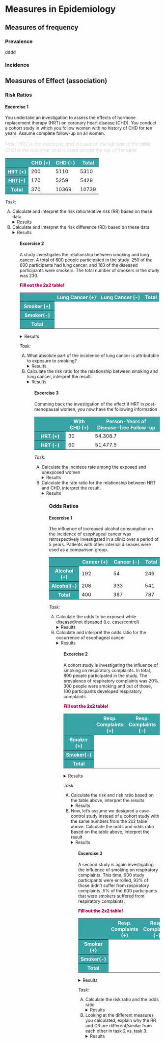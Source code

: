 # Measures in Epidemiology {#sec-measure-in-epi}


## Measures of frequency

### Prevalence

dddd


### Incidence

## Measures of Effect (association)

### Risk Ratios
#### Excercise 1

You undertake an investigation to assess the effects of hormone replacement therapy (HRT) on coronary heart disease (CHD). You conduct a cohort study in which you follow women with no history
of CHD for ten years. Assume complete follow-up on all women.

<p style="font-size: 16px; color: gray; font-weight: 100;font-style: italic;">Note: HRT is the exposure, and is listed on the left side of the table. CHD is the outcome, and is listed across the top of the table. </p>

```{=html}
<table cellpadding="8" cellspacing="0" style="border-collapse: collapse; width: 100%; ">
  <tr style="width:10%;">
    <th style="background: #38A3A5; color: white;width: 25%;"></th>
    <th style="background: #38A3A5; color: white;">CHD (+)</th>
    <th style="background: #38A3A5; color: white;">CHD (-)</th>
    <th style="background: #38A3A5; color: white;">Total</th>
  </tr>
  <tr>
    <th style="width:25%; background: #38A3A5; color: white;">HRT (+)</th>
    <td>200</td>  <!-- Replace with actual data -->
    <td>5110</td>  <!-- Replace with actual data -->
    <td>5310</td>  <!-- Row total -->
  </tr>
  <tr>
    <th style="width:25%; background: #38A3A5; color: white;">HRT(-)</th>
    <td>170</td>  <!-- Replace with actual data -->
    <td>5259</td>  <!-- Replace with actual data -->
    <td>5429</td>  <!-- Row total -->
  </tr>
  <tr>
    <th style="background: #38A3A5; color: white;width: 25%;">Total</th>
    <td>370</td>  <!-- Column total -->
    <td>10369</td>  <!-- Column total -->
    <td>10739</td> <!-- Grand total -->
  </tr>
</table>

```

_Task:_

<ul style="list-style-type: upper-alpha;">
<li>Calculate and interpret the risk ratio/relative risk (RR) based on these data.</li>
<details><summary>Results</summary>

$$
P(D+ \mid E+)= \frac{200}{5310} = 0.038
$$

$$
P(D+ \mid E-)= \frac{170}{5429} = 0.031
$$ 

$$
RR= \frac{0.038}{0.031} = 1.23
$$ 


__Interpretation:__ Women taking HRT have 1.23 times the risk of CHD compared to women who do not take HRT over 10 years.

</details>
<li>Calculate and interpret the risk difference (RD) based on these data</li>
<details><summary>Results</summary>

$$
RD= 0.038 - 0.031 = 0.007
$$

__Interpretation:__ There is an excess of 7 cases of CHD per 1000 women attributable to HRT use over 10 years.


</details>

<ul>

#### Excercise 2

A study investigates the relationship between smoking and lung cancer. A total of 600 people participated in the study. 250 of the 600 participants had lung cancer, and 160 of the diseased participants were smokers. The total number of smokers in the study was 230.

<p style="color: #a50e58; font-weight: 900;">Fill out the 2x2 table! <p>


```{=html}
<table cellpadding="8" cellspacing="0" style="border-collapse: collapse; width: 100%; ">
  <tr style="width:10%;">
    <th style="background: #38A3A5; color: white;width: 25%;"></th>
    <th style="background: #38A3A5; color: white;">Lung Cancer  (+)</th>
    <th style="background: #38A3A5; color: white;">Lung Cancer  (-)</th>
    <th style="background: #38A3A5; color: white;">Total</th>
  </tr>
  <tr>
    <th style="width:25%; background: #38A3A5; color: white;">Smoker (+)</th>
    <td></td>  <!-- Replace with actual data -->
    <td></td>  <!-- Replace with actual data -->
    <td></td>  <!-- Row total -->
  </tr>
  <tr>
    <th style="width:25%; background: #38A3A5; color: white;">Smoker(-)</th>
    <td></td>  <!-- Replace with actual data -->
    <td></td>  <!-- Replace with actual data -->
    <td></td>  <!-- Row total -->
  </tr>
  <tr>
    <th style="background: #38A3A5; color: white;width: 25%;">Total</th>
    <td></td>  <!-- Column total -->
    <td></td>  <!-- Column total -->
    <td></td> <!-- Grand total -->
  </tr>
</table>
```

<details><summary>Results</summary>
```{=html}
<table cellpadding="8" cellspacing="0" style="border-collapse: collapse; width: 100%; ">
  <tr style="width:10%;">
    <th style="background: #38A3A5; color: white;width: 25%;"></th>
    <th style="background: #38A3A5; color: white;">Lung Cancer  (+)</th>
    <th style="background: #38A3A5; color: white;">Lung Cancer  (-)</th>
    <th style="background: #38A3A5; color: white;">Total</th>
  </tr>
  <tr>
    <th style="width:25%; background: #38A3A5; color: white;">Smoker (+)</th>
    <td>160</td>  <!-- Replace with actual data -->
    <td>70</td>  <!-- Replace with actual data -->
    <td>230</td>  <!-- Row total -->
  </tr>
  <tr>
    <th style="width:25%; background: #38A3A5; color: white;">Smoker(-)</th>
    <td>90</td>  <!-- Replace with actual data -->
    <td>280</td>  <!-- Replace with actual data -->
    <td>370</td>  <!-- Row total -->
  </tr>
  <tr>
    <th style="background: #38A3A5; color: white;width: 25%;">Total</th>
    <td>250</td>  <!-- Column total -->
    <td>350</td>  <!-- Column total -->
    <td>600</td> <!-- Grand total -->
  </tr>
</table>
```

</details>

_Task:_

<ul style="list-style-type: upper-alpha;">
<li> What absolute part of the incidence of lung cancer is attributable to exposure to smoking?</li>
<details><summary>Results</summary>

$$
\text{Atributable Risk} = \frac{160}{230} - \frac{90}{370} =  0.69 – 0.24 = 0.45
$$

__Interpretation:__ 0.45 or 45% of the cases of lung cancer in the cohort can be attributed to smoking
</details>

<li>Calculate the risk ratio for the relationship between smoking and lung cancer, interpret the result.</li>
<details><summary>Results</summary>

$$
RR = \frac{\frac{160}{230}}{\frac{90}{370}} = \frac{0.69}{0.24} = 2.88
$$

__Interpretation:__ The risk for smokers to develop lung cancer is 2,88 times as high compared to non-smokers.

</details>
<ul>

#### Excercise 3

Comming back the investigation of the effect if HRT in post-menopausal women, you now have the following information

```{=html}
<table cellpadding="8" cellspacing="0" style="border-collapse: collapse; width: 100%; ">
  <tr style="width:10%;">
    <th style="background: #38A3A5; color: white;width: 25%;"></th>
    <th style="background: #38A3A5; color: white;">With CHD  (+)</th>
    <th style="background: #38A3A5; color: white;">Person-Years of Disease-free Follow-up</th>
  </tr>
  <tr>
    <th style="width:25%; background: #38A3A5; color: white;">HRT (+)</th>
    <td>30</td>  <!-- Replace with actual data -->
    <td>54,308.7</td>  <!-- Replace with actual data -->
  </tr>
  <tr>
    <th style="width:25%; background: #38A3A5; color: white;">HRT (-)</th>
    <td>60</td>  <!-- Replace with actual data -->
    <td>51,477.5</td>  <!-- Replace with actual data -->
  </tr>
</table>

```

</details>

_Task:_

<ul style="list-style-type: upper-alpha;">
<li> Calculate the Incidece rate among the exposed and unexposed women</li>
<details><summary>Results</summary>

$$
IR_{exposed}= \frac{30}{54,308.7} = 0.0005524 \times 100,000 =  55.24 \text{ person-years}
$$

$$
IR_{unexposed}= \frac{60}{51,477.5} = 0.001167 \times 100,000 = 116.56 \text{ person-years}
$$
</details>

<li>Calculate the rate ratio for the relationship between HRT and CHD, interpret the result.</li>


<details><summary>Results</summary>

$$
\text{Rate Ratio}= \frac{55.24}{116.56}  = 0.474
$$


__Interpretation:__ Women on HRT had 0.47 times the rate of CHD compared to women who did not use HRT

(Rate ratios are often interpreted as if they were risk ratios, e.g., post-menopausal women using HRT had 0.47 times the risk of CAD compared to women not using HRT, but it is more precise to refer to the ratio of rates rather than risk.)

</details>
<ul>


### Odds Ratios
#### Excercise 1

The influence of increased alcohol consumption on the incidence of esophageal cancer was retrospectively investigated in a clinic over a period of 5 years. Patients with other internal diseases were used as a comparison group.


```{=html}
<table cellpadding="8" cellspacing="0" style="border-collapse: collapse; width: 100%; ">
  <tr style="width:10%;">
    <th style="background: #38A3A5; color: white;width: 25%;"></th>
    <th style="background: #38A3A5; color: white;">Cancer (+)</th>
    <th style="background: #38A3A5; color: white;">Cancer (-)</th>
    <th style="background: #38A3A5; color: white;">Total</th>
  </tr>
  <tr>
    <th style="width:25%; background: #38A3A5; color: white;">Alcohol (+)</th>
    <td>192</td>  <!-- Replace with actual data -->
    <td>54</td>  <!-- Replace with actual data -->
    <td>246</td>  <!-- Row total -->
  </tr>
  <tr>
    <th style="width:25%; background: #38A3A5; color: white;">Alcohol(-)</th>
    <td>208</td>  <!-- Replace with actual data -->
    <td>333</td>  <!-- Replace with actual data -->
    <td>541</td>  <!-- Row total -->
  </tr>
  <tr>
    <th style="background: #38A3A5; color: white;width: 25%;">Total</th>
    <td>400</td>  <!-- Column total -->
    <td>387</td>  <!-- Column total -->
    <td>787</td> <!-- Grand total -->
  </tr>
</table>
```

_Task:_

<ul style="list-style-type: upper-alpha;">
<li>Calculate the odds to be exposed while diseased/not diseased (i.e. case/control)</li>
<details><summary>Results</summary>

$$
Odds_{case} = \frac{192}{208} = 0.92
$$

$$
Odds_{control} = \frac{54}{333} = 0.16
$$ 
</details>
<li>Calculate and interpret the odds ratio for the occurrence of esophageal cancer</li>
<details><summary>Results</summary>

$$
OR = \frac{0.92}{0.16} = 5.75
$$

__Interpretation:__ 

- The odds of being exposed to increased alcohol consumption among cases (patients with cancer) is 5.75 times as high compared to the controls (patients with other internal diseases).

- The odds of having cancer are 5.75 times higher among individuals with increased alcohol consumption compared to those without increased alcohol consumption.

</details>

<ul>

#### Excercise 2

A cohort study is investigating the influence of smoking on respiratory complaints. In total, 800 people participated in the study. The prevalence of respiratory complaints was 20%. 300 people were smoking and out of those, 100 participants developed respiratory complaints.

<p style="color: #a50e58; font-weight: 900;">Fill out the 2x2 table! <p>

```{=html}

<table cellpadding="8" cellspacing="0" style="border-collapse: collapse; width: 100%; ">
  <tr style="width:10%;">
    <th style="background: #38A3A5; color: white;width: 25%;"></th>
    <th style="background: #38A3A5; color: white;">Resp. Complaints  (+)</th>
    <th style="background: #38A3A5; color: white;">Resp. Complaints  (-)</th>
    <th style="background: #38A3A5; color: white;">Total</th>
  </tr>
  <tr>
    <th style="width:25%; background: #38A3A5; color: white;">Smoker (+)</th>
    <td></td>  <!-- Replace with actual data -->
    <td></td>  <!-- Replace with actual data -->
    <td></td>  <!-- Row total -->
  </tr>
  <tr>
    <th style="width:25%; background: #38A3A5; color: white;">Smoker(-)</th>
    <td></td>  <!-- Replace with actual data -->
    <td></td>  <!-- Replace with actual data -->
    <td></td>  <!-- Row total -->
  </tr>
  <tr>
    <th style="background: #38A3A5; color: white;width: 25%;">Total</th>
    <td></td>  <!-- Column total -->
    <td></td>  <!-- Column total -->
    <td></td> <!-- Grand total -->
  </tr>
</table>

```

<details><summary>Results</summary>
```{=html}

<table cellpadding="8" cellspacing="0" style="border-collapse: collapse; width: 100%; ">
  <tr style="width:10%;">
    <th style="background: #38A3A5; color: white;width: 25%;"></th>
    <th style="background: #38A3A5; color: white;">Resp. Complaints  (+)</th>
    <th style="background: #38A3A5; color: white;">Resp. Complaints  (-)</th>
    <th style="background: #38A3A5; color: white;">Total</th>
  </tr>
  <tr>
    <th style="width:25%; background: #38A3A5; color: white;">Smoker (+)</th>
    <td>100</td>  <!-- Replace with actual data -->
    <td>200</td>  <!-- Replace with actual data -->
    <td>300</td>  <!-- Row total -->
  </tr>
  <tr>
    <th style="width:25%; background: #38A3A5; color: white;">Smoker(-)</th>
    <td>60</td>  <!-- Replace with actual data -->
    <td>440</td>  <!-- Replace with actual data -->
    <td>500</td>  <!-- Row total -->
  </tr>
  <tr>
    <th style="background: #38A3A5; color: white;width: 25%;">Total</th>
    <td>160</td>  <!-- Column total -->
    <td>640</td>  <!-- Column total -->
    <td>800</td> <!-- Grand total -->
  </tr>
</table>
```

</details>

_Task:_

<ul style="list-style-type: upper-alpha;">
<li>Calculate the risk and risk ratio based on the table above, interpret the results</li>
<details><summary>Results</summary>

$$
Risk_{exposed} = \frac{100}{300} = 0.33
$$

$$
Risk_{unexposed} = \frac{60}{500} = 0.12
$$ 

$$
RR = \frac{0.33}{0.12} = 2.75
$$ 

__Interpretation:__ The risk of suffering from respiratory symptoms when being a smoker is 2.75 times as high compared to participants who didn’t smoke.
</details>

<li>Now, let’s assume we designed a case-control study instead of a cohort study with the same numbers from the 2x2 table above. Calculate the odds and odds ratio based on the table above, interpret the result</li>
<details><summary>Results</summary>


$$
Odds_{case} = \frac{100}{60} = 1.67
$$

$$
Odds_{control} = \frac{200}{440} = 0.45
$$ 

$$
OR = \frac{1.67}{0.45} = 3.71
$$ 

__Interpretation:__ The odds of being exposed to smoking among cases (patients with respiratory complaints) is 3.71 times as high compared to the controls (patients without respiratory complaints). 

</details>

<ul>


#### Excercise 3

A second study is again investigating the influence of smoking on respiratory complaints. This time, 900 study participants were enrolled, 93% of those didn’t suffer from respiratory complaints. 5% of the 600 participants that were smokers suffered from respiratory complaints.

<p style="color: #a50e58; font-weight: 900;">Fill out the 2x2 table! <p>

```{=html}

<table cellpadding="8" cellspacing="0" style="border-collapse: collapse; width: 100%; ">
  <tr style="width:10%;">
    <th style="background: #38A3A5; color: white;width: 25%;"></th>
    <th style="background: #38A3A5; color: white;">Resp. Complaints  (+)</th>
    <th style="background: #38A3A5; color: white;">Resp. Complaints  (-)</th>
    <th style="background: #38A3A5; color: white;">Total</th>
  </tr>
  <tr>
    <th style="width:25%; background: #38A3A5; color: white;">Smoker (+)</th>
    <td></td>  <!-- Replace with actual data -->
    <td></td>  <!-- Replace with actual data -->
    <td></td>  <!-- Row total -->
  </tr>
  <tr>
    <th style="width:25%; background: #38A3A5; color: white;">Smoker(-)</th>
    <td></td>  <!-- Replace with actual data -->
    <td></td>  <!-- Replace with actual data -->
    <td></td>  <!-- Row total -->
  </tr>
  <tr>
    <th style="background: #38A3A5; color: white;width: 25%;">Total</th>
    <td></td>  <!-- Column total -->
    <td></td>  <!-- Column total -->
    <td></td> <!-- Grand total -->
  </tr>
</table>

```

<details><summary>Results</summary>
```{=html}

<table cellpadding="8" cellspacing="0" style="border-collapse: collapse; width: 100%; ">
  <tr style="width:10%;">
    <th style="background: #38A3A5; color: white;width: 25%;"></th>
    <th style="background: #38A3A5; color: white;">Resp. Complaints  (+)</th>
    <th style="background: #38A3A5; color: white;">Resp. Complaints  (-)</th>
    <th style="background: #38A3A5; color: white;">Total</th>
  </tr>
  <tr>
    <th style="width:25%; background: #38A3A5; color: white;">Smoker (+)</th>
    <td>30</td>  <!-- Replace with actual data -->
    <td>570</td>  <!-- Replace with actual data -->
    <td>600</td>  <!-- Row total -->
  </tr>
  <tr>
    <th style="width:25%; background: #38A3A5; color: white;">Smoker(-)</th>
    <td>33</td>  <!-- Replace with actual data -->
    <td>267</td>  <!-- Replace with actual data -->
    <td>300</td>  <!-- Row total -->
  </tr>
  <tr>
    <th style="background: #38A3A5; color: white;width: 25%;">Total</th>
    <td>63</td>  <!-- Column total -->
    <td>837</td>  <!-- Column total -->
    <td>900</td> <!-- Grand total -->
  </tr>
</table>
```

</details>

_Task:_

<ul style="list-style-type: upper-alpha;">
<li>Calculate the risk ratio and the odds ratio</li>
<details><summary>Results</summary>

$$
RR = \frac{\frac{30}{600}}{\frac{33}{300}} = 0.45
$$

$$
OR = \frac{\frac{30}{570}}{\frac{33}{267}} = 0.43
$$ 

</details>
<li>Looking at the different measures you calculated, explain why the RR and OR are different/similar from each other in task 2 vs. task 3.</li>
<details><summary>Results</summary>

__Rare disease assumption:__ when studying diseases that have a low prevalence (<10% as a rule of thumb) in the study population, the odds ratio is a good approximation of the risk ratio.

</details>

<ul>


